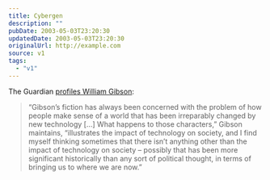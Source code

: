 ```yaml
---
title: Cybergen
description: ""
pubDate: 2003-05-03T23:20:30
updatedDate: 2003-05-03T23:20:30
originalUrl: http://example.com
source: v1
tags:
  - "v1"
---
```


The Guardian [profiles William Gibson][1]:

> &#8220;Gibson&#8217;s fiction has always been concerned with the problem of how people make sense of a world that has been irreparably changed by new technology [&#8230;] What happens to those characters,&#8221; Gibson maintains, &#8220;illustrates the impact of technology on society, and I find myself thinking sometimes that there isn&#8217;t anything other than the impact of technology on society &#8211; possibly that has been more significant historically than any sort of political thought, in terms of bringing us to where we are now.&#8221;

[1]: http://books.guardian.co.uk/review/story/0,12084,947453,00.html "The Guardian: Tomorrow's man"
